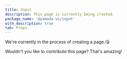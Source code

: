 ```yaml
---
title: Input
description: This page is currently being created.
package_name: '@yamada-ui/input'
with_description: true
tab: Props
---
```


We're currently in the process of creating a page.😘

Wouldn't you like to contribute this page? That's amazing!
